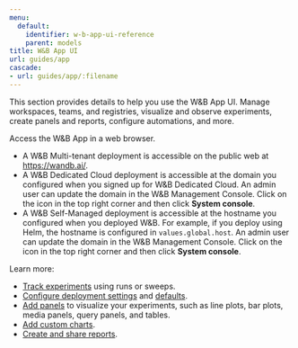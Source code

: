 ```yaml
---
menu:
  default:
    identifier: w-b-app-ui-reference
    parent: models
title: W&B App UI
url: guides/app
cascade:
- url: guides/app/:filename
---
```


This section provides details to help you use the W&B App UI. Manage workspaces, teams, and registries, visualize and observe experiments, create panels and reports, configure automations, and more.

Access the W&B App in a web browser. 

- A W&B Multi-tenant deployment is accessible on the public web at https://wandb.ai/.
- A W&B Dedicated Cloud deployment is accessible at the domain you configured when you signed up for W&B Dedicated Cloud. An admin user can update the domain in the W&B Management Console. Click on the icon in the top right corner and then click **System console**.
- A W&B Self-Managed deployment is accessible at the hostname you configured when you deployed W&B. For example, if you deploy using Helm, the hostname is configured in `values.global.host`. An admin user can update the domain in the W&B Management Console. Click on the icon in the top right corner and then click **System console**.

Learn more:

- [Track experiments](/guides/models/track/) using runs or sweeps.
- [Configure deployment settings](settings-page/) and [defaults](features/cascade-settings).
- [Add panels](/guides/models/app/features/panels/) to visualize your experiments, such as line plots, bar plots, media panels, query panels, and tables.
- [Add custom charts](/guides/models/app/features/custom-charts/).
- [Create and share reports](/guides/core/reports/).

